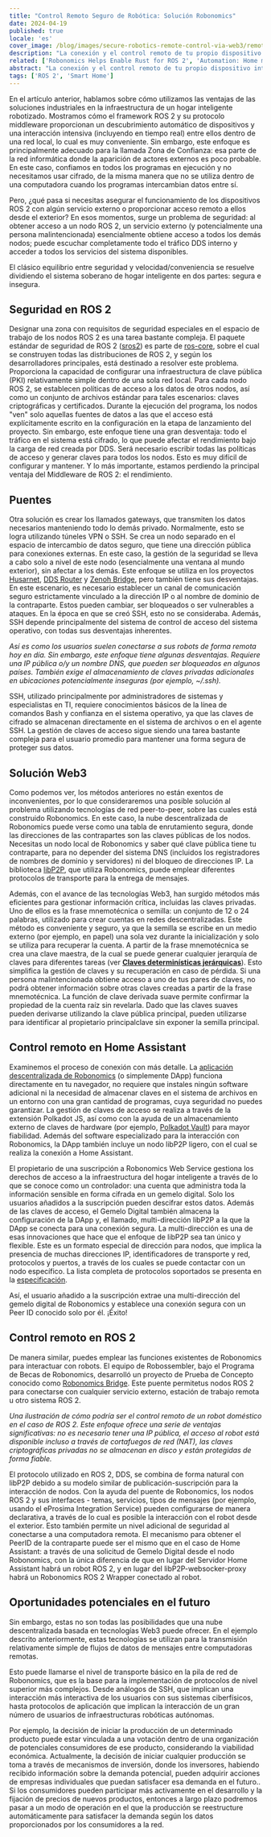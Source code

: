 ```yaml
---
title: "Control Remoto Seguro de Robótica: Solución Robonomics"
date: 2024-04-19
published: true
locale: 'es'
cover_image: /blog/images/secure-robotics-remote-control-via-web3/remote_control_cover.png
description: "La conexión y el control remoto de tu propio dispositivo inteligente es una función muy popular entre los usuarios. Sin embargo, una tarea tan trivial aún causa muchas dificultades para los usuarios inexpertos, desde superar el NAT hasta problemas de seguridad. En un nuevo artículo, mostraremos cómo se pueden superar estas dificultades con la ayuda de Robonomics."
related: ['Robonomics Helps Enable Rust for ROS 2', 'Automation: Home meets Industrial']
abstract: "La conexión y el control remoto de tu propio dispositivo inteligente es una función muy popular entre los usuarios. Sin embargo, una tarea tan trivial aún causa muchas dificultades para los usuarios inexpertos, desde superar el NAT hasta problemas de seguridad. En un nuevo artículo, mostraremos cómo se pueden superar estas dificultades con la ayuda de Robonomics."
tags: ['ROS 2', 'Smart Home']
---
```


En el artículo anterior, hablamos sobre cómo utilizamos las ventajas de las soluciones industriales en la infraestructura de un hogar inteligente robotizado. Mostramos cómo el framework ROS 2 y su protocolo middleware proporcionan un descubrimiento automático de dispositivos y una interacción intensiva (incluyendo en tiempo real) entre ellos dentro de una red local, lo cual es muy conveniente. Sin embargo, este enfoque es principalmente adecuado para la llamada Zona de Confianza: esa parte de la red informática donde la aparición de actores externos es poco probable. En este caso, confiamos en todos los programas en ejecución y no necesitamos usar cifrado, de la misma manera que no se utiliza dentro de una computadora cuando los programas intercambian datos entre sí.

Pero, ¿qué pasa si necesitas asegurar el funcionamiento de los dispositivos ROS 2 con algún servicio externo o proporcionar acceso remoto a ellos desde el exterior? En esos momentos, surge un problema de seguridad: al obtener acceso a un nodo ROS 2, un servicio externo (y potencialmente una persona malintencionada) esencialmente obtiene acceso a todos los demás nodos; puede escuchar completamente todo el tráfico DDS interno y acceder a todos los servicios del sistema disponibles.

El clásico equilibrio entre seguridad y velocidad/conveniencia se resuelve dividiendo el sistema soberano de hogar inteligente en dos partes: segura e insegura.

## Seguridad en ROS 2

Designar una zona con requisitos de seguridad especiales en el espacio de trabajo de los nodos ROS 2 es una tarea bastante compleja. El paquete estándar de seguridad de ROS 2 ([sros2](https://docs.ros.org/es/rolling/Concepts/Intermediate/About-Security.html)) es parte de [ros-core](https://ros.org/reps/rep-2001.html#id32), sobre el cual se construyen todas las distribuciones de ROS 2, y según los desarrolladores principales, está destinado a resolver este problema. Proporciona la capacidad de configurar una infraestructura de clave pública (PKI) relativamente simple dentro de una sola red local. Para cada nodo ROS 2, se establecen políticas de acceso a los datos de otros nodos, así como un conjunto de archivos estándar para tales escenarios: claves criptográficas y certificados. Durante la ejecución del programa, los nodos "ven" solo aquellas fuentes de datos a las que el acceso está explícitamente escrito en la configuración en la etapa de lanzamiento del proyecto. Sin embargo, este enfoque tiene una gran desventaja: todo el tráfico en el sistema está cifrado, lo que puede afectar el rendimiento bajo la carga de red creada por DDS. Será necesario escribir todas las políticas de acceso y generar claves para todos los nodos. Esto es muy difícil de configurar y mantener. Y lo más importante, estamos perdiendo la principal ventaja del Middleware de ROS 2: el rendimiento.

## Puentes

Otra solución es crear los llamados gateways, que transmiten los datos necesarios manteniendo todo lo demás privado. Normalmente, esto se logra utilizando túneles VPN o SSH. Se crea un nodo separado en el espacio de intercambio de datos seguro, que tiene una dirección pública para conexiones externas. En este caso, la gestión de la seguridad se lleva a cabo solo a nivel de este nodo (esencialmente una ventana al mundo exterior), sin afectar a los demás. Este enfoque se utiliza en los proyectos [Husarnet](https://github.com/husarnet/husarnet), [DDS Router](https://github.com/eProsima/DDS-Router) y [Zenoh Bridge](https://github.com/eclipse-zenoh/zenoh-plugin-ros2dds), pero también tiene sus desventajas. En este escenario, es necesario establecer un canal de comunicación seguro estrictamente vinculado a la dirección IP o al nombre de dominio de la contraparte. Estos pueden cambiar, ser bloqueados o ser vulnerables a ataques. En la época en que se creó SSH, esto no se consideraba. Además, SSH depende principalmente del sistema de control de acceso del sistema operativo, con todas sus desventajas inherentes.

<RbImage zoom src="/blog/images/secure-robotics-remote-control-via-web3/remote_control_legacy_approach.png" alt="Classic Remote Control via public IP and SSH/VPN" />

*Así es como los usuarios suelen conectarse a sus robots de forma remota hoy en día. Sin embargo, este enfoque tiene algunas desventajas. Requiere una IP pública o/y un nombre DNS, que pueden ser bloqueados en algunos países. También exige el almacenamiento de claves privadas adicionales en ubicaciones potencialmente inseguras (por ejemplo, ~/.ssh).*

SSH, utilizado principalmente por administradores de sistemas y especialistas en TI, requiere conocimientos básicos de la línea de comandos Bash y confianza en el sistema operativo, ya que las claves de cifrado se almacenan directamente en el sistema de archivos o en el agente SSH. La gestión de claves de acceso sigue siendo una tarea bastante compleja para el usuario promedio para mantener una forma segura de proteger sus datos.

## Solución Web3

Como podemos ver, los métodos anteriores no están exentos de inconvenientes, por lo que consideraremos una posible solución al problema utilizando tecnologías de red peer-to-peer, sobre las cuales está construido Robonomics. En este caso, la nube descentralizada de Robonomics puede verse como una tabla de enrutamiento segura, donde las direcciones de las contrapartes son las claves públicas de los nodos. Necesitas un nodo local de Robonomics y saber qué clave pública tiene tu contraparte, para no depender del sistema DNS (incluidos los registradores de nombres de dominio y servidores) ni del bloqueo de direcciones IP. La biblioteca [libP2P](https://libp2p.io/), que utiliza Robonomics, puede emplear diferentes protocolos de transporte para la entrega de mensajes.

Además, con el avance de las tecnologías Web3, han surgido métodos más eficientes para gestionar información crítica, incluidas las claves privadas. Uno de ellos es la frase mnemotécnica o semilla: un conjunto de 12 o 24 palabras, utilizado para crear cuentas en redes descentralizadas. Este método es conveniente y seguro, ya que la semilla se escribe en un medio externo (por ejemplo, en papel) una sola vez durante la inicialización y solo se utiliza para recuperar la cuenta. A partir de la frase mnemotécnica se crea una clave maestra, de la cual se puede generar cualquier jerarquía de claves para diferentes tareas (ver **[Claves determinísticas jerárquicas](https://docs.substrate.io/reference/command-line-tools/subkey/#hierarchical-deterministic-keys)**). Esto simplifica la gestión de claves y su recuperación en caso de pérdida. Si una persona malintencionada obtiene acceso a uno de tus pares de claves, no podrá obtener información sobre otras claves creadas a partir de la frase mnemotécnica. La función de clave derivada suave permite confirmar la propiedad de la cuenta raíz sin revelarla. Dado que las claves suaves pueden derivarse utilizando la clave pública principal, pueden utilizarse para identificar al propietario principalclave sin exponer la semilla principal.

## Control remoto en Home Assistant

Examinemos el proceso de conexión con más detalle. La [aplicación descentralizada de Robonomics](https://robonomics.app/) (o simplemente DApp) funciona directamente en tu navegador, no requiere que instales ningún software adicional ni la necesidad de almacenar claves en el sistema de archivos en un entorno con una gran cantidad de programas, cuya seguridad no puedes garantizar. La gestión de claves de acceso se realiza a través de la extensión Polkadot JS, así como con la ayuda de un almacenamiento externo de claves de hardware (por ejemplo, [Polkadot Vault](https://wiki.polkadot.network/docs/polkadot-vault)) para mayor fiabilidad. Además del software especializado para la interacción con Robonomics, la DApp también incluye un nodo libP2P ligero, con el cual se realiza la conexión a Home Assistant.

<RbImage zoom src="/blog/images/secure-robotics-remote-control-via-web3/robonomics_home_assistant_usecase.png" alt="Control remoto de Home Assistant" />

El propietario de una suscripción a Robonomics Web Service gestiona los derechos de acceso a la infraestructura del hogar inteligente a través de lo que se conoce como un controlador: una cuenta que administra toda la información sensible en forma cifrada en un gemelo digital. Solo los usuarios añadidos a la suscripción pueden descifrar estos datos. Además de las claves de acceso, el Gemelo Digital también almacena la configuración de la DApp y, el llamado, multi-dirección libP2P a la que la DApp se conecta para una conexión segura. La multi-dirección es una de esas innovaciones que hace que el enfoque de libP2P sea tan único y flexible. Este es un formato especial de dirección para nodos, que implica la presencia de muchas direcciones IP, identificadores de transporte y red, protocolos y puertos, a través de los cuales se puede contactar con un nodo específico. La lista completa de protocolos soportados se presenta en la [especificación](https://github.com/multiformats/multiaddr/blob/master/protocols.csv).

Así, el usuario añadido a la suscripción extrae una multi-dirección del gemelo digital de Robonomics y establece una conexión segura con un Peer ID conocido solo por él. ¡Éxito!

## Control remoto en ROS 2

De manera similar, puedes emplear las funciones existentes de Robonomics para interactuar con robots. El equipo de Robossembler, bajo el Programa de Becas de Robonomics, desarrolló un proyecto de Prueba de Concepto conocido como [Robonomics Bridge](https://gitlab.com/robossembler/robonomics_bridge). Este puente permitetus nodos ROS 2 para conectarse con cualquier servicio externo, estación de trabajo remota u otro sistema ROS 2.

<RbImage zoom src="/blog/images/secure-robotics-remote-control-via-web3/robonomics_ros2_usecase.png" alt="Control remoto de ROS 2 con Robonomics" />

*Una ilustración de cómo podría ser el control remoto de un robot doméstico en el caso de ROS 2. Este enfoque ofrece una serie de ventajas significativas: no es necesario tener una IP pública, el acceso al robot está disponible incluso a través de cortafuegos de red (NAT), las claves criptográficas privadas no se almacenan en disco y están protegidas de forma fiable.*

El protocolo utilizado en ROS 2, DDS, se combina de forma natural con libP2P debido a su modelo similar de publicación-suscripción para la interacción de nodos. Con la ayuda del puente de Robonomics, los nodos ROS 2 y sus interfaces - temas, servicios, tipos de mensajes (por ejemplo, usando el eProsima Integration Service) pueden configurarse de manera declarativa, a través de lo cual es posible la interacción con el robot desde el exterior. Esto también permite un nivel adicional de seguridad al conectarse a una computadora remota. El mecanismo para obtener el PeerID de la contraparte puede ser el mismo que en el caso de Home Assistant: a través de una solicitud de Gemelo Digital desde el nodo Robonomics, con la única diferencia de que en lugar del Servidor Home Assistant habrá un robot ROS 2, y en lugar del libP2P-websocker-proxy habrá un Robonomics ROS 2 Wrapper conectado al robot.

## Oportunidades potenciales en el futuro

Sin embargo, estas no son todas las posibilidades que una nube descentralizada basada en tecnologías Web3 puede ofrecer. En el ejemplo descrito anteriormente, estas tecnologías se utilizan para la transmisión relativamente simple de flujos de datos de mensajes entre computadoras remotas.

Esto puede llamarse el nivel de transporte básico en la pila de red de Robonomics, que es la base para la implementación de protocolos de nivel superior más complejos. Desde análogos de SSH, que implican una interacción más interactiva de los usuarios con sus sistemas ciberfísicos, hasta protocolos de aplicación que implican la interacción de un gran número de usuarios de infraestructuras robóticas autónomas.

Por ejemplo, la decisión de iniciar la producción de un determinado producto puede estar vinculada a una votación dentro de una organización de potenciales consumidores de ese producto, considerando la viabilidad económica. Actualmente, la decisión de iniciar cualquier producción se toma a través de mecanismos de inversión, donde los inversores, habiendo recibido información sobre la demanda potencial, pueden adquirir acciones de empresas individuales que puedan satisfacer esa demanda en el futuro.. Si los consumidores pueden participar más activamente en el desarrollo y la fijación de precios de nuevos productos, entonces a largo plazo podremos pasar a un modo de operación en el que la producción se reestructure automáticamente para satisfacer la demanda según los datos proporcionados por los consumidores a la red.